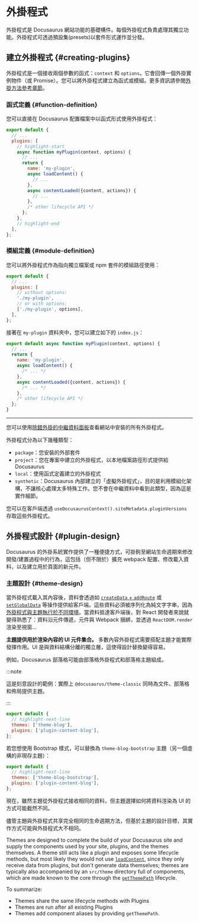 # 外掛程式

外掛程式是 Docusaurus 網站功能的基礎構件。每個外掛程式負責處理其獨立功能。外掛程式可透過預設集(presets)以套件形式運作並分發。

## 建立外掛程式 {#creating-plugins}

外掛程式是一個接收兩個參數的函式：`context` 和 `options`。它會回傳一個外掛實例物件（或 Promise）。您可以將外掛程式建立為函式或模組。更多資訊請參閱[外掛方法參考章節](../api/plugin-methods/README.mdx)。

### 函式定義 {#function-definition}

您可以直接在 Docusaurus 配置檔案中以函式形式使用外掛程式：

```js title="docusaurus.config.js"
export default {
  // ...
  plugins: [
    // highlight-start
    async function myPlugin(context, options) {
      // ...
      return {
        name: 'my-plugin',
        async loadContent() {
          // ...
        },
        async contentLoaded({content, actions}) {
          // ...
        },
        /* other lifecycle API */
      };
    },
    // highlight-end
  ],
};
```

### 模組定義 {#module-definition}

您可以將外掛程式作為指向獨立檔案或 npm 套件的模組路徑使用：

```js title="docusaurus.config.js"
export default {
  // ...
  plugins: [
    // without options:
    './my-plugin',
    // or with options:
    ['./my-plugin', options],
  ],
};
```

接著在 `my-plugin` 資料夾中，您可以建立如下的 `index.js`：

```js title="my-plugin/index.js"
export default async function myPlugin(context, options) {
  // ...
  return {
    name: 'my-plugin',
    async loadContent() {
      /* ... */
    },
    async contentLoaded({content, actions}) {
      /* ... */
    },
    /* other lifecycle API */
  };
}
```

---

您可以使用[除錯外掛的中繼資料面板](/__docusaurus/debug/metadata)查看網站中安裝的所有外掛程式。

外掛程式分為以下幾種類型：

- `package`：您安裝的外部套件
- `project`：您在專案中建立的外掛程式，以本地檔案路徑形式提供給 Docusaurus
- `local`：使用函式定義建立的外掛程式
- `synthetic`：Docusaurus 內部建立的「虛擬外掛程式」，目的是利用模組化架構，不讓核心處理太多特殊工作。您不會在中繼資料中看到此類型，因為這是實作細節。

您可以在客戶端透過 `useDocusaurusContext().siteMetadata.pluginVersions` 存取這些外掛程式。

## 外掛程式設計 {#plugin-design}

Docusaurus 的外掛系統實作提供了一種便捷方式，可掛鉤至網站生命週期來修改開發/建置過程中的行為，這包括（但不限於）擴充 webpack 配置、修改載入資料，以及建立用於頁面的新元件。

### 主題設計 {#theme-design}

當外掛程式載入其內容後，資料會透過如 [`createData` + `addRoute`](../api/plugin-methods/lifecycle-apis.mdx#addRoute) 或 [`setGlobalData`](../api/plugin-methods/lifecycle-apis.mdx#setGlobalData) 等操作提供給客戶端。這些資料必須被序列化為純文字字串，因為[外掛程式與主題執行於不同環境](./architecture.mdx)。當資料抵達客戶端後，對 React 開發者來說就變得熟悉了：資料沿元件傳遞，元件與 Webpack 捆綁，並透過 `ReactDOM.render` 渲染至視窗...

**主題提供用於渲染內容的 UI 元件集合。** 多數內容外掛程式需要搭配主題才能實際發揮作用。UI 是與資料結構分離的獨立層，這使得設計替換變得容易。

例如，Docusaurus 部落格可能由部落格外掛程式和部落格主題組成。

:::note

這是刻意設計的範例：實際上 `@docusaurus/theme-classic` 同時為文件、部落格和佈局提供主題。

:::

```js title="docusaurus.config.js"
export default {
  // highlight-next-line
  themes: ['theme-blog'],
  plugins: ['plugin-content-blog'],
};
```

若您想使用 Bootstrap 樣式，可以替換為 `theme-blog-bootstrap` 主題（另一個虛構的非現存主題）：

```js title="docusaurus.config.js"
export default {
  // highlight-next-line
  themes: ['theme-blog-bootstrap'],
  plugins: ['plugin-content-blog'],
};
```

現在，雖然主題從外掛程式接收相同的資料，但主題選擇如何將資料渲染為 UI 的方式可能截然不同。

儘管主題與外掛程式共享完全相同的生命週期方法，但基於主題的設計目標，其實作方式可能與外掛程式大不相同。

Themes are designed to complete the build of your Docusaurus site and supply the components used by your site, plugins, and the themes themselves. A theme still acts like a plugin and exposes some lifecycle methods, but most likely they would not use [`loadContent`](../api/plugin-methods/lifecycle-apis.mdx#loadContent), since they only receive data from plugins, but don't generate data themselves; themes are typically also accompanied by an `src/theme` directory full of components, which are made known to the core through the [`getThemePath`](../api/plugin-methods/extend-infrastructure.mdx#getThemePath) lifecycle.

To summarize:

- Themes share the same lifecycle methods with Plugins
- Themes are run after all existing Plugins
- Themes add component aliases by providing `getThemePath`.